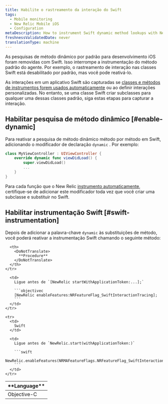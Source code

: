 ```yaml
---
title: Habilite o rastreamento da interação do Swift
tags:
  - Mobile monitoring
  - New Relic Mobile iOS
  - Configuration
metaDescription: How to instrument Swift dynamic method lookups with New Relic's iOS instrumentation feature flag.
freshnessValidatedDate: never
translationType: machine
---
```


As pesquisas de método dinâmico por padrão para desenvolvimento iOS foram removidas com Swift. Isso interrompe a instrumentação do método padrão do agente. Por exemplo, o rastreamento de interação nas classes Swift está desabilitado por padrão, mas você pode reativá-lo.

As interações em um aplicativo Swift são capturadas se [classes e métodos de instrumentos forem usados automaticamente](/docs/mobile-monitoring/new-relic-mobile/mobile-sdk/mobile-sdk-api-guide/#method-list-ios) ou ao definir interações personalizadas. No entanto, se uma classe Swift criar subclasses para qualquer uma dessas classes padrão, siga estas etapas para capturar a interação.

## Habilitar pesquisa de método dinâmico [#enable-dynamic]

Para reativar a pesquisa de método dinâmico método por método em Swift, adicionando o modificador de declaração `dynamic` . Por exemplo:

```swift
class MyViewController : UIViewController {
    override dynamic func viewDidLoad() {
        super.viewDidLoad()
        ...
    }
}
```

Para cada função que o New Relic [instrumento automaticamente](/docs/mobile-monitoring/new-relic-mobile/mobile-sdk/mobile-sdk-api-guide/#method-list-ios), certifique-se de adicionar este modificador toda vez que você criar uma subclasse e substituir no Swift.

## Habilitar instrumentação Swift [#swift-instrumentation]

Depois de adicionar a palavra-chave `dynamic` às substituições de método, você poderá reativar a instrumentação Swift chamando o seguinte método:

<table>
  <thead>
    <tr>
      <th style={{ width: "150px" }}>
        <DoNotTranslate>
          **Language**
        </DoNotTranslate>
      </th>

      <th>
        <DoNotTranslate>
          **Procedure**
        </DoNotTranslate>
      </th>
    </tr>
  </thead>

  <tbody>
    <tr>
      <td>
        Objective-C
      </td>

      <td>
        Ligue antes de `[NewRelic startWithApplicationToken:...];`

        ```objectivec
        [NewRelic enableFeatures:NRFeatureFlag_SwiftInteractionTracing];
        ```
      </td>
    </tr>

    <tr>
      <td>
        Swift
      </td>

      <td>
        Ligue antes de `NewRelic.start(withApplicationToken:)`

        ```swift
        NewRelic.enableFeatures(NRMAFeatureFlags.NRFeatureFlag_SwiftInteractionTracing)
        ```
      </td>
    </tr>
  </tbody>
</table>